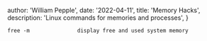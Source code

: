 
  author: 'William Pepple',
  date: '2022-04-11',
  title: 'Memory Hacks',
  description:
    'Linux commands for memories and processes',
}




```
free -m               display free and used system memory
```

